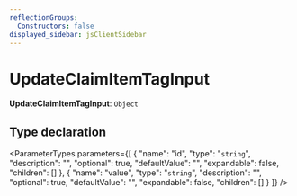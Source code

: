 ```yaml
---
reflectionGroups:
  Constructors: false
displayed_sidebar: jsClientSidebar
---
```



# UpdateClaimItemTagInput

 **UpdateClaimItemTagInput**: `Object`

## Type declaration

<ParameterTypes parameters={[
  {
    "name": "id",
    "type": "`string`",
    "description": "",
    "optional": true,
    "defaultValue": "",
    "expandable": false,
    "children": []
  },
  {
    "name": "value",
    "type": "`string`",
    "description": "",
    "optional": true,
    "defaultValue": "",
    "expandable": false,
    "children": []
  }
]} />
